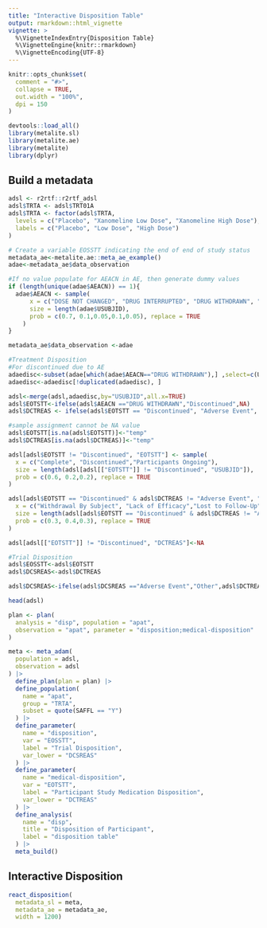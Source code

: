 ```yaml
---
title: "Interactive Disposition Table"
output: rmarkdown::html_vignette
vignette: >
  %\VignetteIndexEntry{Disposition Table}
  %\VignetteEngine{knitr::rmarkdown}
  %\VignetteEncoding{UTF-8}
---
```


```r
knitr::opts_chunk$set(
  comment = "#>",
  collapse = TRUE,
  out.width = "100%",
  dpi = 150
)
```

```r
devtools::load_all()
library(metalite.sl)
library(metalite.ae)
library(metalite)
library(dplyr)
```


## Build a metadata


```r
adsl <- r2rtf::r2rtf_adsl
adsl$TRTA <- adsl$TRT01A
adsl$TRTA <- factor(adsl$TRTA,
  levels = c("Placebo", "Xanomeline Low Dose", "Xanomeline High Dose"),
  labels = c("Placebo", "Low Dose", "High Dose")
)

# Create a variable EOSSTT indicating the end of end of study status
metadata_ae<-metalite.ae::meta_ae_example()
adae<-metadata_ae$data_observation

#If no value populate for AEACN in AE, then generate dummy values
if (length(unique(adae$AEACN)) == 1){
  adae$AEACN <- sample(
      x = c("DOSE NOT CHANGED", "DRUG INTERRUPTED", "DRUG WITHDRAWN", "NOT APPLICABLE", "UNKNOWN"),
      size = length(adae$USUBJID),
      prob = c(0.7, 0.1,0.05,0.1,0.05), replace = TRUE
    )
}

metadata_ae$data_observation <-adae

#Treatment Disposition
#For discontinued due to AE
adaedisc<-subset(adae[which(adae$AEACN=="DRUG WITHDRAWN"),] ,select=c(USUBJID,AEACN))
adaedisc<-adaedisc[!duplicated(adaedisc), ]

adsl<-merge(adsl,adaedisc,by="USUBJID",all.x=TRUE)
adsl$EOTSTT<-ifelse(adsl$AEACN =="DRUG WITHDRAWN","Discontinued",NA)
adsl$DCTREAS <- ifelse(adsl$EOTSTT == "Discontinued", "Adverse Event", NA)

#sample assignment cannot be NA value
adsl$EOTSTT[is.na(adsl$EOTSTT)]<-"temp"
adsl$DCTREAS[is.na(adsl$DCTREAS)]<-"temp"

adsl[adsl$EOTSTT != "Discontinued", "EOTSTT"] <- sample(
  x = c("Complete", "Discontinued","Participants Ongoing"),
  size = length(adsl[adsl[["EOTSTT"]] != "Discontinued", "USUBJID"]),
  prob = c(0.6, 0.2,0.2), replace = TRUE
)

adsl[adsl$EOTSTT == "Discontinued" & adsl$DCTREAS != "Adverse Event", "DCTREAS"] <- sample(
  x = c("Withdrawal By Subject", "Lack of Efficacy","Lost to Follow-Up"),
  size = length(adsl[adsl$EOTSTT == "Discontinued" & adsl$DCTREAS != "Adverse Event", "USUBJID"]),
  prob = c(0.3, 0.4,0.3), replace = TRUE
)

adsl[adsl[["EOTSTT"]] != "Discontinued", "DCTREAS"]<-NA

#Trial Disposition
adsl$EOSSTT<-adsl$EOTSTT
adsl$DCSREAS<-adsl$DCTREAS

adsl$DCSREAS<-ifelse(adsl$DCSREAS =="Adverse Event","Other",adsl$DCTREAS)

head(adsl)
```

```r
plan <- plan(
  analysis = "disp", population = "apat",
  observation = "apat", parameter = "disposition;medical-disposition"
)
```

```r
meta <- meta_adam(
  population = adsl,
  observation = adsl
) |>
  define_plan(plan = plan) |>
  define_population(
    name = "apat",
    group = "TRTA",
    subset = quote(SAFFL == "Y")
  ) |>
  define_parameter(
    name = "disposition",
    var = "EOSSTT",
    label = "Trial Disposition",
    var_lower = "DCSREAS"
  ) |>
  define_parameter(
    name = "medical-disposition",
    var = "EOTSTT",
    label = "Participant Study Medication Disposition",
    var_lower = "DCTREAS"
  ) |>
  define_analysis(
    name = "disp",
    title = "Disposition of Participant",
    label = "disposition table"
  ) |>
  meta_build()
```

## Interactive Disposition
```r
react_disposition(
  metadata_sl = meta,
  metadata_ae = metadata_ae,
  width = 1200)
```
